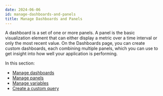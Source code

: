 ```yaml
---
date: 2024-06-06
id: manage-dashboards-and-panels
title: Manage Dashboards and Panels
---
```



A dashboard is a set of one or more panels. A panel is the basic visualization element that can either display a metric over a time interval or only the most recent value. On the Dashboards page, you can create custom dashboards, each combining multiple panels, which you can use to get insight into how well your application is performing.

In this section:
 - [Manage dashboards](/docs/userguide/manage-dashboards/)
 - [Manage panels](/docs/userguide/manage-panels/)
 - [Manage variables](/docs/userguide/manage-variables/)
 - [Create a custom query](/docs/userguide/create-a-custom-query/)
